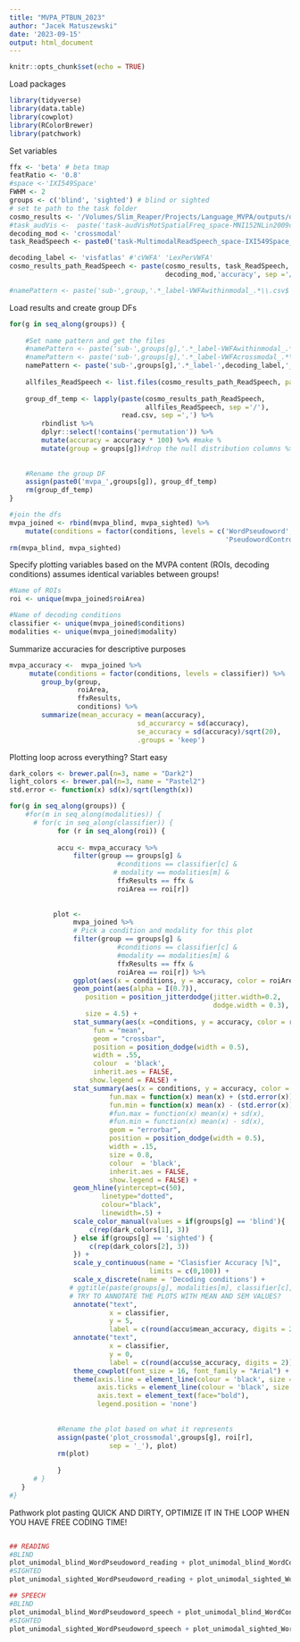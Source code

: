 ```yaml
---
title: "MVPA_PTBUN_2023"
author: "Jacek Matuszewski"
date: '2023-09-15'
output: html_document
---
```


```r
knitr::opts_chunk$set(echo = TRUE)
```

Load packages
```r
library(tidyverse)
library(data.table)
library(cowplot)
library(RColorBrewer)
library(patchwork)
```


Set variables
```r


ffx <- 'beta' # beta tmap
featRatio <- '0.8'
#space <-'IXI549Space'
FWHM <- 2
groups <- c('blind', 'sighted') # blind or sighted
# set te path to the task folder
cosmo_results <- '/Volumes/Slim_Reaper/Projects/Language_MVPA/outputs/derivatives/cosmo-mvpa'
#task_audVis <-  paste('task-audVisMotSpatialFreq_space-MNI152NLin2009cAsym_FWHM-', as.character(FWHM), '_node-mvpaBlockAverage', sep ='')
decoding_mod <- 'crossmodal'
task_ReadSpeech <- paste0('task-MultimodalReadSpeech_space-IXI549Space_FWHM-',as.character(FWHM),'_node-mvpa6betas')

decoding_label <- 'visfatlas' #'cVWFA' 'LexPerVWFA'
cosmo_results_path_ReadSpeech <- paste(cosmo_results, task_ReadSpeech,  decoding_label,
                                       decoding_mod,'accuracy', sep ='/')

#namePattern <- paste('sub-',group,'.*_label-VWFAwithinmodal_.*\\.csv$', sep = '')
```


Load results and create group DFs
```r
for(g in seq_along(groups)) {
    
    #Set name pattern and get the files
    #namePattern <- paste('sub-',groups[g],'.*_label-VWFAwithinmodal_.*\\.csv$', sep = '')
    #namePattern <- paste('sub-',groups[g],'.*_label-VWFAcrossmodal_.*\\.csv$', sep = '')
    namePattern <- paste('sub-',groups[g],'.*_label-',decoding_label,'_.*\\.csv$', sep = '')
    
    allfiles_ReadSpeech <- list.files(cosmo_results_path_ReadSpeech, pattern = namePattern)
    
    group_df_temp <- lapply(paste(cosmo_results_path_ReadSpeech, 
                                  allfiles_ReadSpeech, sep ='/'), 
                            read.csv, sep =',') %>% 
        rbindlist %>% 
        dplyr::select(!contains('permutation')) %>% 
        mutate(accuracy = accuracy * 100) %>% #make %
        mutate(group = groups[g])#drop the null distribution columns %>%
    
        
    #Rename the group DF
    assign(paste0('mvpa_',groups[g]), group_df_temp)
    rm(group_df_temp)
}

#join the dfs
mvpa_joined <- rbind(mvpa_blind, mvpa_sighted) %>% 
    mutate(conditions = factor(conditions, levels = c('WordPseudoword', 'WordControl',
                                                      'PseudowordControl')))
rm(mvpa_blind, mvpa_sighted)

```


Specify plotting variables based on the MVPA content (ROIs, decoding conditions)
assumes identical variables between groups! 
```r
#Name of ROIs 
roi <- unique(mvpa_joined$roiArea)

#Name of decoding conditions 
classifier <- unique(mvpa_joined$conditions)
modalities <- unique(mvpa_joined$modality)
```

Summarize accuracies for descriptive purposes
```r
mvpa_accuracy <-  mvpa_joined %>%
     mutate(conditions = factor(conditions, levels = classifier)) %>% 
        group_by(group, 
                 roiArea,
                 ffxResults,
                 conditions) %>%
        summarize(mean_accuracy = mean(accuracy),
                                sd_accurarcy = sd(accuracy),
                                se_accuracy = sd(accuracy)/sqrt(20),
                                .groups = 'keep')   
```


Plotting loop across everything? Start easy
```r

dark_colors <- brewer.pal(n=3, name = "Dark2") 
light_colors <- brewer.pal(n=3, name = "Pastel2") 
std.error <- function(x) sd(x)/sqrt(length(x))

for(g in seq_along(groups)) {
    #for(m in seq_along(modalities)) {
      # for(c in seq_along(classifier)) {
            for (r in seq_along(roi)) {
        
            accu <- mvpa_accuracy %>% 
                filter(group == groups[g] & 
                           #conditions == classifier[c] & 
                          # modality == modalities[m] & 
                           ffxResults == ffx &
                           roiArea == roi[r])
                
                
           plot <- 
                mvpa_joined %>% 
                # Pick a condition and modality for this plot
                filter(group == groups[g] & 
                           #conditions == classifier[c] & 
                           #modality == modalities[m] & 
                           ffxResults == ffx &
                           roiArea == roi[r]) %>% 
                ggplot(aes(x = conditions, y = accuracy, color = roiArea)) +
                geom_point(aes(alpha = I(0.7)), 
                   position = position_jitterdodge(jitter.width=0.2,
                                                   dodge.width = 0.3),
                   size = 4.5) +
                stat_summary(aes(x =conditions, y = accuracy, color = roiArea),
                     fun = "mean", 
                     geom = "crossbar", 
                     position = position_dodge(width = 0.5),
                     width = .55,
                     colour  = 'black',
                     inherit.aes = FALSE,
                    show.legend = FALSE) + 
                stat_summary(aes(x = conditions, y = accuracy, color = roiArea),
                         fun.max = function(x) mean(x) + (std.error(x)), # sems too small for sighted
                         fun.min = function(x) mean(x) - (std.error(x)), # sems too small for sighted
                         #fun.max = function(x) mean(x) + sd(x),
                         #fun.min = function(x) mean(x) - sd(x),
                         geom = "errorbar",
                         position = position_dodge(width = 0.5),
                         width = .15,
                         size = 0.8,
                         colour  = 'black',
                         inherit.aes = FALSE,
                         show.legend = FALSE) + 
                geom_hline(yintercept=c(50), 
                       linetype="dotted", 
                       colour="black", 
                       linewidth=.5) +
                scale_color_manual(values = if(groups[g] == 'blind'){
                    c(rep(dark_colors[1], 3))
                } else if(groups[g] == 'sighted') {
                    c(rep(dark_colors[2], 3))
                }) +
                scale_y_continuous(name = "Clasisfier Accuracy [%]", 
                                   limits = c(0,100)) +
                scale_x_discrete(name = 'Decoding conditions') +
               # ggtitle(paste(groups[g], modalities[m], classifier[c], sep = ' ')) +
               # TRY TO ANNOTATE THE PLOTS WITH MEAN AND SEM VALUES? 
                annotate("text", 
                         x = classifier, 
                         y = 5, 
                         label = c(round(accu$mean_accuracy, digits = 2)))+
                annotate("text", 
                         x = classifier, 
                         y = 0, 
                         label = c(round(accu$se_accuracy, digits = 2))) +
                theme_cowplot(font_size = 16, font_family = "Arial") +
                theme(axis.line = element_line(colour = 'black', size = 1),
                      axis.ticks = element_line(colour = 'black', size = 1),
                      axis.text = element_text(face="bold"),
                      legend.position = 'none')
                
                           
            #Rename the plot based on what it represents 
            assign(paste('plot_crossmodal',groups[g], roi[r],  
                         sep = '_'), plot)
            rm(plot)
            
            }
      # }
   }
#}

```


Pathwork plot pasting 
QUICK AND DIRTY, OPTIMIZE IT IN THE LOOP WHEN YOU HAVE FREE CODING TIME! 

```r

```


```r

## READING
#BLIND
plot_unimodal_blind_WordPseudoword_reading + plot_unimodal_blind_WordControl_reading + plot_unimodal_blind_PseudowordControl_reading
#SIGHTED
plot_unimodal_sighted_WordPseudoword_reading + plot_unimodal_sighted_WordControl_reading + plot_unimodal_sighted_PseudowordControl_reading

## SPEECH
#BLIND
plot_unimodal_blind_WordPseudoword_speech + plot_unimodal_blind_WordControl_speech + plot_unimodal_blind_PseudowordControl_speech
#SIGHTED
plot_unimodal_sighted_WordPseudoword_speech + plot_unimodal_sighted_WordControl_speech + plot_unimodal_sighted_PseudowordControl_speech

```

